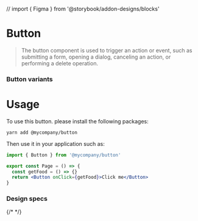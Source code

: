 // import { Figma } from '@storybook/addon-designs/blocks'

# Button

<Meta of={ButtonStories} />
<Description of={ButtonStories} />

> The button component is used to trigger an action or event, such as submitting a form, opening a dialog, canceling an action, or performing a delete operation.

### Button variants

<Grid of={ButtonStories} />

# Usage

To use this button. please install the following packages:

```
yarn add @mycompany/button
```

Then use it in your application such as:

```jsx
import { Button } from '@mycompany/button'

export const Page = () => {
  const getFood = () => {}
  return <Button onClick={getFood}>Click me</Button>
}
```

### Design specs

{/* <Figma url="https://www.figma.com/file/3Q1HTCalD0lJnNvcMoEw1x/Mealdrop?node-id=1005%3A2974&t=8pzYUq8GyzmMGjJ2-4" /> */}

